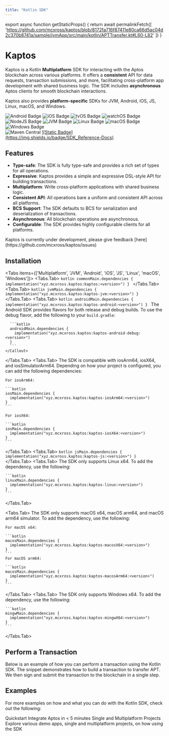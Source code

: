 ```yaml
---
title: "Kotlin SDK"
---
```



export async function getStaticProps() {
  return await permalinkFetch([
    'https://github.com/mcxross/kaptos/blob/8172fa716f87411e80ca66d5ac04d2c370b8741a/sample/jvmApp/src/main/kotlin/APTTransfer.kt#L60-L82'
  ])
}

# Kaptos

Kaptos is a Kotlin **Multiplatform** SDK for interacting with the Aptos blockchain
across various platforms. It offers a **consistent** API for data requests,
transaction submissions, and more, facilitating cross-platform app development
with shared business logic. The SDK includes **asynchronous** Aptos clients for
smooth blockchain interactions.

Kaptos also provides **platform-specific** SDKs for JVM, Android, iOS, JS, Linux,
macOS, and Windows.

<div className="flex gap-2 mt-6 flex-wrap">
  <img src="http://img.shields.io/badge/Platform-Android-brightgreen.svg?logo=android" alt="Android Badge" />
  <img src="http://img.shields.io/badge/Platform-iOS-orange.svg?logo=apple" alt="iOS Badge" />
  <img src="http://img.shields.io/badge/Platform-tvOS-lightgrey.svg?logo=apple" alt="tvOS Badge" />
  <img src="http://img.shields.io/badge/Platform-watchOS-lightgrey.svg?logo=apple" alt="watchOS Badge" />
  <img src="http://img.shields.io/badge/Platform-NodeJS-yellow.svg?logo=javascript" alt="NodeJS Badge" />
  <img src="http://img.shields.io/badge/Platform-JVM-red.svg?logo=openjdk" alt="JVM Badge" />
  <img src="http://img.shields.io/badge/Platform-Linux-lightgrey.svg?logo=linux" alt="Linux Badge" />
  <img src="http://img.shields.io/badge/Platform-macOS-orange.svg?logo=apple" alt="macOS Badge" />
  <img src="http://img.shields.io/badge/Platform-Windows-blue.svg?logo=windows" alt="Windows Badge" />
</div>

<div className="flex gap-2 mt-6 flex-wrap">
  <img src="https://img.shields.io/maven-central/v/xyz.mcxross.kaptos/kaptos.svg?label=Maven%20Central" alt="Maven Central"/>
  <a target="_blank" href="https://mcxross.github.io/kaptos/">
    ![Static Badge](https://img.shields.io/badge/SDK_Reference-Docs)
  </a>
</div>

## Features
- **Type-safe**: The SDK is fully type-safe and provides a rich set of types for all operations.
- **Expressive**: Kaptos provides a simple and expressive DSL-style API for building transactions.
- **Multiplatform**: Write cross-platform applications with shared business logic.
- **Consistent API**: All operations bare a uniform and consistent API across all platforms.
- **BCS Support**: The SDK defaults to BCS for serialization and deserialization of transactions.
- **Asynchronous**: All blockchain operations are asynchronous.
- **Configurable**: The SDK provides highly configurable clients for all platforms.

<Callout>
  Kaptos is currently under development, please give feedback [here](https://github.com/mcxross/kaptos/issues)
</Callout>


## Installation

<Tabs items={['Multiplatform', 'JVM', 'Android', 'iOS', 'JS', 'Linux', 'macOS', 'Windows']}>
  <Tabs.Tab>
    ```kotlin
    commonMain.dependencies {
      implementation("xyz.mcxross.kaptos:kaptos:<version>")
    }
    ```
  </Tabs.Tab>
  <Tabs.Tab>
    ```kotlin
    jvmMain.dependencies {
      implementation("xyz.mcxross.kaptos:kaptos-jvm:<version>")
    }
    ```
  </Tabs.Tab>
  <Tabs.Tab>
    ```kotlin
    androidMain.dependencies {
      implementation("xyz.mcxross.kaptos:kaptos-android:<version>")
    }
    ```
    <Callout type="info" emoji="ℹ️">
      The Android SDK provides flavors for both release and debug builds.
      To use the debug flavor, add the following to your `build.gradle`:

      ```kotlin
      androidMain.dependencies {
        implementation("xyz.mcxross.kaptos:kaptos-android-debug:<version>")
      }
      ```
    </Callout>
  </Tabs.Tab>
  <Tabs.Tab>
   The SDK is compatible with iosArm64, iosX64, and iosSimulatorArm64. Depending
    on how your project is configured, you can add the following dependencies:

    For iosArm64:

    ```kotlin
    iosMain.dependencies {
      implementation("xyz.mcxross.kaptos:kaptos-iosArm64:<version>")
    }
    ```

    For iosX64:

    ```kotlin
    iosMain.dependencies {
      implementation("xyz.mcxross.kaptos:kaptos-iosX64:<version>")
    }
    ```
  </Tabs.Tab>
  <Tabs.Tab>
    ```kotlin
    jsMain.dependencies {
      implementation("xyz.mcxross.kaptos:kaptos-js:<version>")
    }
    ```
  </Tabs.Tab>
  <Tabs.Tab>
    The SDK only supports Linux x64. To add the dependency, use the following:

    ```kotlin
    linuxMain.dependencies {
      implementation("xyz.mcxross.kaptos:kaptos-linux:<version>")
    }
    ```
  </Tabs.Tab>

<Tabs.Tab>
    The SDK only supports macOS x64, macOS arm64, and macOS arm64 simulator.
    To add the dependency, use the following:

    For macOS x64:

    ```kotlin
    macosMain.dependencies {
      implementation("xyz.mcxross.kaptos:kaptos-macosX64:<version>")
    }
    ```
    For macOS arm64:

    ```kotlin
    macosMain.dependencies {
      implementation("xyz.mcxross.kaptos:kaptos-macosArm64:<version>")
    }
    ```
  </Tabs.Tab>
  <Tabs.Tab>
    The SDK only supports Windows x64. To add the dependency, use the following:

    ```kotlin
    mingwMain.dependencies {
      implementation("xyz.mcxross.kaptos:kaptos-mingwX64:<version>")
    }
    ```
  </Tabs.Tab>
</Tabs>

## Perform a Transaction

Below is an example of how you can perform a transaction using the Kotlin SDK.
The snippet demonstrates how to build a transaction to transfer APT. We then
sign and submit the transaction to the blockchain in a single step.

<RemoteCodeblock
  permalink="https://github.com/mcxross/kaptos/blob/8172fa716f87411e80ca66d5ac04d2c370b8741a/sample/jvmApp/src/main/kotlin/APTTransfer.kt#L60-L82"
/>

## Examples

For more examples on how and what you can do with the Kotlin SDK, check out the
following:

<Cards>
  <Card href="./kotlin-sdk/quickstart">
    <Card.Title>Quickstart</Card.Title>
    <Card.Description>Integrate Aptos in < 5 minutes</Card.Description>
  </Card>
  <Card href="https://github.com/mcxross/kaptos/tree/master/sample">
    <Card.Title>Single and Multiplatform Projects</Card.Title>
    <Card.Description>Explore various demo apps, single and multiplatform projects, on how using the SDK</Card.Description>
  </Card>
</Cards>
